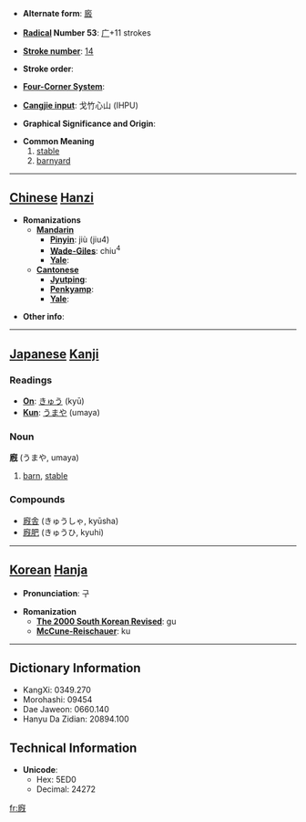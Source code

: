 * '''Alternate form''': [[廄]]

* '''[[Wiktionary:Chinese radical index| Radical]] Number 53''': [[Wiktionary:Chinese radical index 广|广]]+11 strokes

* '''[[Wiktionary:Chinese total strokes index|Stroke number]]''': [[Wiktionary:Chinese total strokes index 14|14]]

* '''Stroke order''': 

* '''[[Wiktionary:Chinese four corner index|Four-Corner System]]''': 

* '''[[Wiktionary:Chinese Cangjie index|Cangjie input]]''': 戈竹心山 (IHPU)

* '''Graphical Significance and Origin''': 

* '''Common Meaning'''
*# [[stable]]
*# [[barnyard]]


----

== [[Chinese]] [[Hanzi]] ==

* '''Romanizations'''
** '''[[Mandarin]]'''
*** '''[[Pinyin]]''': jiù (jiu4)
*** '''[[Wade-Giles]]''': chiu<sup>4</sup>
*** '''[[Yale]]''': 
** '''[[Cantonese]]'''
*** '''[[Jyutping]]''':
*** '''[[Penkyamp]]''': 
*** '''[[Yale]]''': 

* '''Other info''': 

----

== [[Japanese]] [[Kanji]] ==

===Readings===
* '''[[On]]''': [[きゅう]] (kyū)
* '''[[Kun]]''': [[うまや]] (umaya)
===Noun===
'''廐''' (うまや, umaya)
#[[barn]], [[stable]]
===Compounds===
*[[廐舎]] (きゅうしゃ, kyūsha)
*[[廐肥]] (きゅうひ, kyuhi)
----

== [[Korean]] [[Hanja]] ==

* '''Pronunciation''': 구

* '''Romanization'''
** '''[[The 2000 South Korean Revised Romanization|The 2000 South Korean Revised]]''': gu
** '''[[McCune-Reischauer]]''': ku

----

== Dictionary Information ==

* KangXi: 0349.270
* Morohashi: 09454
* Dae Jaweon: 0660.140
* Hanyu Da Zidian: 20894.100

== Technical Information ==

* '''Unicode''':
** Hex: 5ED0
** Decimal: 24272

[[fr:廐]]